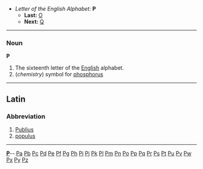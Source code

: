 *''Letter of the English Alphabet:'' '''P'''
**'''Last:''' [[O]]
**'''Next:''' [[Q]]

----

===Noun===
'''P'''

#The sixteenth letter of the [[English]] alphabet.
#(''chemistry'') symbol for [[phosphorus]]


----

==Latin==
===Abbreviation===

# [[Publius]]
# [[populus]]
----
{{indexletters1}}  '''[http://wiktionary.org/w/wiki.phtml?title=Special:Allpages&from=P P] '''-- [http://wiktionary.org/w/wiki.phtml?title=Special:Allpages&from=Pa Pa] [http://wiktionary.org/w/wiki.phtml?title=Special:Allpages&from=Pb Pb] [http://wiktionary.org/w/wiki.phtml?title=Special:Allpages&from=Pc Pc] [http://wiktionary.org/w/wiki.phtml?title=Special:Allpages&from=Pd Pd] [http://wiktionary.org/w/wiki.phtml?title=Special:Allpages&from=Pe Pe] [http://wiktionary.org/w/wiki.phtml?title=Special:Allpages&from=Pf Pf] [http://wiktionary.org/w/wiki.phtml?title=Special:Allpages&from=Pg Pg] [http://wiktionary.org/w/wiki.phtml?title=Special:Allpages&from=Ph Ph] [http://wiktionary.org/w/wiki.phtml?title=Special:Allpages&from=Pi Pi] [http://wiktionary.org/w/wiki.phtml?title=Special:Allpages&from=Pj Pj] [http://wiktionary.org/w/wiki.phtml?title=Special:Allpages&from=Pk Pk] [http://wiktionary.org/w/wiki.phtml?title=Special:Allpages&from=Pl Pl] [http://wiktionary.org/w/wiki.phtml?title=Special:Allpages&from=Pm Pm] [http://wiktionary.org/w/wiki.phtml?title=Special:Allpages&from=Pn Pn] [http://wiktionary.org/w/wiki.phtml?title=Special:Allpages&from=Po Po] [http://wiktionary.org/w/wiki.phtml?title=Special:Allpages&from=Pp Pp] [http://wiktionary.org/w/wiki.phtml?title=Special:Allpages&from=Pq Pq] [http://wiktionary.org/w/wiki.phtml?title=Special:Allpages&from=Pr Pr] [http://wiktionary.org/w/wiki.phtml?title=Special:Allpages&from=Ps Ps] [http://wiktionary.org/w/wiki.phtml?title=Special:Allpages&from=Pt Pt] [http://wiktionary.org/w/wiki.phtml?title=Special:Allpages&from=Pu Pu] [http://wiktionary.org/w/wiki.phtml?title=Special:Allpages&from=Pv Pv] [http://wiktionary.org/w/wiki.phtml?title=Special:Allpages&from=Pw Pw] [http://wiktionary.org/w/wiki.phtml?title=Special:Allpages&from=Px Px] [http://wiktionary.org/w/wiki.phtml?title=Special:Allpages&from=Py Py] [http://wiktionary.org/w/wiki.phtml?title=Special:Allpages&from=Pz Pz]<br>
{{indexletters2}}